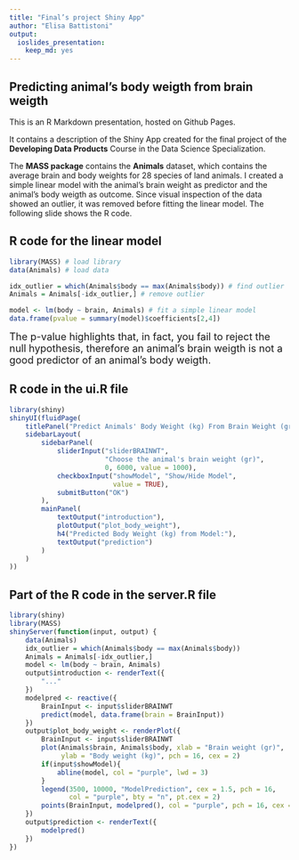 ```yaml
---
title: "Final’s project Shiny App"
author: "Elisa Battistoni"
output: 
  ioslides_presentation: 
    keep_md: yes
---
```



## Predicting animal's body weigth from brain weigth

This is an R Markdown presentation, hosted on Github Pages.

It contains a description of the Shiny App created for the final project of the **Developing Data Products** Course in the Data Science Specialization.

The **MASS package** contains the **Animals** dataset, which contains the average brain and body weights for 28 species of land animals.
I created a simple linear model with the animal's brain weight as predictor and the animal's body weigth as outcome. Since visual inspection of the data showed an outlier, it was removed before fitting the linear model. The following slide shows the R code.

## R code for the linear model

```r
library(MASS) # load library
data(Animals) # load data

idx_outlier = which(Animals$body == max(Animals$body)) # find outlier
Animals = Animals[-idx_outlier,] # remove outlier

model <- lm(body ~ brain, Animals) # fit a simple linear model
data.frame(pvalue = summary(model)$coefficients[2,4])
```
<font size="4"> The p-value highlights that, in fact, you fail to reject the null hypothesis, therefore an animal's brain weigth is not a good predictor of an animal's body weigth. </font>

## R code in the ui.R file
```r
library(shiny)
shinyUI(fluidPage(
    titlePanel("Predict Animals' Body Weight (kg) From Brain Weight (gr)"),
    sidebarLayout(
        sidebarPanel(
            sliderInput("sliderBRAINWT", 
                        "Choose the animal's brain weight (gr)", 
                        0, 6000, value = 1000),
            checkboxInput("showModel", "Show/Hide Model", 
                          value = TRUE),
            submitButton("OK")
        ),
        mainPanel(
            textOutput("introduction"),
            plotOutput("plot_body_weight"),
            h4("Predicted Body Weight (kg) from Model:"),
            textOutput("prediction")
        )
    )
))
```


## Part of the R code in the server.R file
```r
library(shiny)
library(MASS)
shinyServer(function(input, output) {
    data(Animals)
    idx_outlier = which(Animals$body == max(Animals$body))
    Animals = Animals[-idx_outlier,]
    model <- lm(body ~ brain, Animals)
    output$introduction <- renderText({
        "..."
    })
    modelpred <- reactive({
        BrainInput <- input$sliderBRAINWT
        predict(model, data.frame(brain = BrainInput))
    })
    output$plot_body_weight <- renderPlot({
        BrainInput <- input$sliderBRAINWT
        plot(Animals$brain, Animals$body, xlab = "Brain weight (gr)", 
             ylab = "Body weight (kg)", pch = 16, cex = 2)
        if(input$showModel){
            abline(model, col = "purple", lwd = 3)
        }
        legend(3500, 10000, "ModelPrediction", cex = 1.5, pch = 16, 
               col = "purple", bty = "n", pt.cex = 2)
        points(BrainInput, modelpred(), col = "purple", pch = 16, cex = 2)
    })
    output$prediction <- renderText({
        modelpred()
    })
})
```
